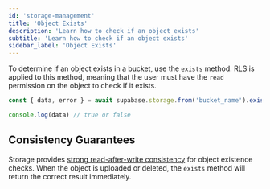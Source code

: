```yaml
---
id: 'storage-management'
title: 'Object Exists'
description: 'Learn how to check if an object exists'
subtitle: 'Learn how to check if an object exists'
sidebar_label: 'Object Exists'
---
```


To determine if an object exists in a bucket, use the `exists` method.
RLS is applied to this method, meaning that the user must have the `read` permission on the object to check if it exists.

```javascript
const { data, error } = await supabase.storage.from('bucket_name').exists('path/your/object.png')

console.log(data) // true or false
```

## Consistency Guarantees
Storage provides [strong read-after-write consistency](https://aws.amazon.com/s3/consistency/) for object existence checks. When the object is uploaded or deleted, the `exists` method will return the correct result immediately.